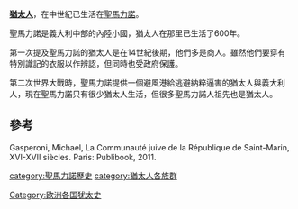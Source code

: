 '''[[猶太人|猶太人]]'''，在中世紀已生活在[[聖馬力諾|聖馬力諾]]。

聖馬力諾是義大利中部的內陸小國，猶太人在那里已生活了600年。

第一次提及聖馬力諾的猶太人是在14世紀後期，他們多是商人。雖然他們要穿有特別識記的衣服以作辨認，但同時也受政府保護。

第二次世界大戰時，聖馬力諾提供一個避風港給逃避納粹逼害的猶太人與義大利人，現在聖馬力諾只有很少猶太人生活，但很多聖馬力諾人祖先也是猶太人。

==參考==
Gasperoni, Michael, La Communauté juive de la République de Saint-Marin, XVI-XVII siècles. Paris: Publibook, 2011.

{{犹太人和犹太教}}

[[category:聖馬力諾歷史|category:聖馬力諾歷史]]
[[category:猶太人各族群|category:猶太人各族群]]
[[Category:欧洲各国犹太史|Category:欧洲各国犹太史]]